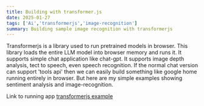 ```yaml
---
title: Building with transformer.js
date: 2025-01-27
tags: ['Ai','transformerjs','image-recognition']
summary: Building sample image recognition with transformerjs
---
```


Transformerjs is a library used to run pretrained models in browser. This library loads the entire LLM model into browser memory and runs it. It supports simple chat application like chat-gpt. 
It supports image depth analysis, tect to speech, even speech recognition. If the normal chat version can support 'tools api' then we can easily build something like google home running entirely in browser.
But here are my simple examples showing sentiment analysis and image-recognition.

Link to running app [transformerjs example](/transformer-example.html)
